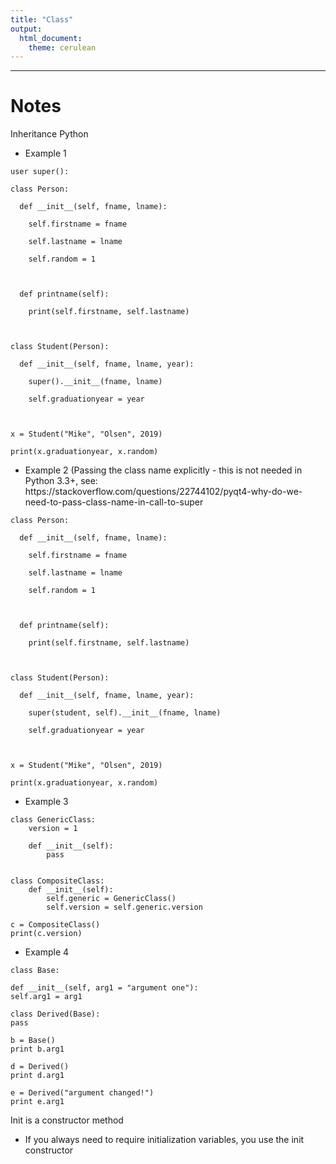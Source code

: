 ```yaml
---
title: "Class"
output: 
  html_document: 
    theme: cerulean
---
```

    
------------------------------------------------------------------
    
# Notes
  
Inheritance Python  
  
* Example 1 

```
user super():  

class Person: 

  def __init__(self, fname, lname): 

    self.firstname = fname 

    self.lastname = lname 

    self.random = 1 

 

  def printname(self): 

    print(self.firstname, self.lastname) 

 

class Student(Person): 

  def __init__(self, fname, lname, year): 

    super().__init__(fname, lname) 

    self.graduationyear = year 

 

x = Student("Mike", "Olsen", 2019) 

print(x.graduationyear, x.random) 
```

* Example 2 (Passing the class name explicitly - this is not needed in Python 3.3+, see: https://stackoverflow.com/questions/22744102/pyqt4-why-do-we-need-to-pass-class-name-in-call-to-super   
  
```
class Person: 

  def __init__(self, fname, lname): 

    self.firstname = fname 

    self.lastname = lname 

    self.random = 1 

 

  def printname(self): 

    print(self.firstname, self.lastname) 

 

class Student(Person): 

  def __init__(self, fname, lname, year): 

    super(student, self).__init__(fname, lname) 

    self.graduationyear = year 

 

x = Student("Mike", "Olsen", 2019) 

print(x.graduationyear, x.random) 
```
  
* Example 3 
  
```
class GenericClass: 
    version = 1 
     
    def __init__(self): 
        pass 
 

class CompositeClass: 
    def __init__(self): 
        self.generic = GenericClass() 
        self.version = self.generic.version 

c = CompositeClass() 
print(c.version) 
``` 

* Example 4
  
```
class Base:  

def __init__(self, arg1 = "argument one"):  
self.arg1 = arg1  

class Derived(Base):  
pass  

b = Base()  
print b.arg1  

d = Derived()  
print d.arg1  
  
e = Derived("argument changed!")  
print e.arg1 
```

Init is a constructor method  
  
* If you always need to require initialization variables, you use the init constructor 

